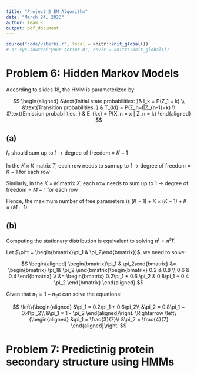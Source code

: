 ```yaml
---
title: "Project 2 EM Algorithm"
date: "March 24, 2023"
author: Team K
output: pdf_document
---
```


```r
source("code/viterbi.r", local = knitr::knit_global())
# or sys.source("your-script.R", envir = knitr::knit_global())
```

# Problem 6: Hidden Markov Models

According to slides 18, the HMM is parameterized by:

$$
\begin{aligned}
&\text{Initial state probabilities: }& I_k = P(Z_1 = k) \\
&\text{Transition probabilities: } & T_{kl} = P(Z_n=l|Z_{n-1}=k) \\
&\text{Emission probabilities: } & E_{kx} = P(X_n = x | Z_n = k)
\end{aligned}
$$

## (a)

$I_k$ should sum up to $1$ $\longrightarrow$ degree of freedom = $K-1$

In the $K \times K$ matrix $T$, each row needs to sum up to $1$ $\longrightarrow$ degree of freedom = $K-1$ for each row

Similarly, in the $K \times M$ matrix $X$, each row needs to sum up to $1$ $\longrightarrow$ degree of freedom = $M-1$ for each row

Hence, the maximum number of free parameters is $(K-1) + K \times (K-1) + K \times (M-1)$

## (b)

Computing the stationary distribution is equivalent to solving $\pi^t = \pi^t T$.

Let $\pi^t = \begin{bmatrix}\pi_1 & \pi_2\end{bmatrix})$, we need to solve:

$$
\begin{aligned}
\begin{bmatrix}\pi_1 & \pi_2\end{bmatrix} 
&= \begin{bmatrix}
  \pi_1& \pi_2
\end{bmatrix}\begin{bmatrix}
  0.2 & 0.8 \\
  0.6 & 0.4
\end{bmatrix} \\
&= \begin{bmatrix}
  0.2\pi_1 + 0.6 \pi_2 &
  0.8\pi_1 + 0.4 \pi_2
\end{bmatrix}
\end{aligned}
$$

Given that $\pi_1 = 1 - \pi_2$e can solve the equations:

$$
\left\{\begin{aligned}
  &\pi_1 = 0.2\pi_1 + 0.6\pi_2\\
  &\pi_2 = 0.8\pi_1 + 0.4\pi_2\\
  &\pi_1 = 1 - \pi_2
\end{aligned}\right.
\Rightarrow
\left\{\begin{aligned}
  &\pi_1 = \frac{3}{7}\\
  &\pi_2 = \frac{4}{7}
\end{aligned}\right.
$$

# Problem 7: Predictinig protein secondary structure using HMMs

